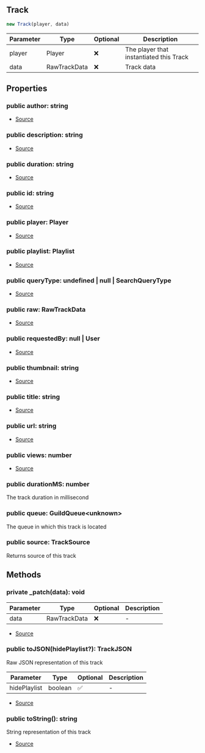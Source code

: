 ## Track

```typescript
new Track(player, data)
```
| Parameter | Type | Optional | Description |
| ----------- | ----------- | ----------- | ----------- |
| player | Player | ❌ | The player that instantiated this Track |
| data | RawTrackData | ❌ | Track data |

## Properties
### public  author: string
- [Source](https://github.com/Androz2091/discord-player/blob/99052a9/packages/discord-player/src/Structures/Track.ts#L13)
### public  description: string
- [Source](https://github.com/Androz2091/discord-player/blob/99052a9/packages/discord-player/src/Structures/Track.ts#L12)
### public  duration: string
- [Source](https://github.com/Androz2091/discord-player/blob/99052a9/packages/discord-player/src/Structures/Track.ts#L16)
### public  id: string
- [Source](https://github.com/Androz2091/discord-player/blob/99052a9/packages/discord-player/src/Structures/Track.ts#L22)
### public  player: Player
- [Source](https://github.com/Androz2091/discord-player/blob/99052a9/packages/discord-player/src/Structures/Track.ts#L10)
### public  playlist: Playlist
- [Source](https://github.com/Androz2091/discord-player/blob/99052a9/packages/discord-player/src/Structures/Track.ts#L19)
### public  queryType: undefined \| null \| SearchQueryType
- [Source](https://github.com/Androz2091/discord-player/blob/99052a9/packages/discord-player/src/Structures/Track.ts#L20)
### public  raw: RawTrackData
- [Source](https://github.com/Androz2091/discord-player/blob/99052a9/packages/discord-player/src/Structures/Track.ts#L21)
### public  requestedBy: null \| User
- [Source](https://github.com/Androz2091/discord-player/blob/99052a9/packages/discord-player/src/Structures/Track.ts#L18)
### public  thumbnail: string
- [Source](https://github.com/Androz2091/discord-player/blob/99052a9/packages/discord-player/src/Structures/Track.ts#L15)
### public  title: string
- [Source](https://github.com/Androz2091/discord-player/blob/99052a9/packages/discord-player/src/Structures/Track.ts#L11)
### public  url: string
- [Source](https://github.com/Androz2091/discord-player/blob/99052a9/packages/discord-player/src/Structures/Track.ts#L14)
### public  views: number
- [Source](https://github.com/Androz2091/discord-player/blob/99052a9/packages/discord-player/src/Structures/Track.ts#L17)
### public  durationMS: number
The track duration in millisecond
### public  queue: GuildQueue\<unknown>
The queue in which this track is located
### public  source: TrackSource
Returns source of this track
## Methods
### private  _patch(data): void
| Parameter | Type | Optional | Description |
| ----------- | ----------- | ----------- | ----------- |
| data | RawTrackData | ❌ | - |


- [Source](https://github.com/Androz2091/discord-player/blob/99052a9/packages/discord-player/src/Structures/Track.ts#L114)
### public  toJSON(hidePlaylist?): TrackJSON
Raw JSON representation of this track




| Parameter | Type | Optional | Description |
| ----------- | ----------- | ----------- | ----------- |
| hidePlaylist | boolean | ✅ | - |


- [Source](https://github.com/Androz2091/discord-player/blob/99052a9/packages/discord-player/src/Structures/Track.ts#L175)
### public  toString(): string
String representation of this track





- [Source](https://github.com/Androz2091/discord-player/blob/99052a9/packages/discord-player/src/Structures/Track.ts#L167)
